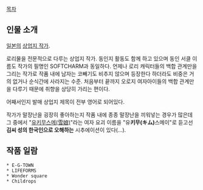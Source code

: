 [[목차]]

== 인물 소개 ==
[[일본]]의 [[상업지 작가]].

로리물을 전문적으로 다루는 상업지 작가. 동인지 활동도 함께 하고 있으며 동인 서클 이름도 작가의 필명인 SOFTCHARM과 동일하다. 언제나 로리 캐릭터들의 백합 관계만을 그리는 작가로 작품 내에 남자는 코빼기도 비추지 않으며 등장한다 하더라도 비중은 거의 없거나 순식간에 사라지는 수준. 처음부터 끝까지 오로지 여자아이들의 백합 관계만을 다루기 때문에 취향을 상당히 가리는 편이다. 

어째서인지 발매 상업지 제목이 전부 영어로 되어있다.

작가가 말장난을 굉장히 좋아하는지 작품 내에 종종 말장난을 끼워넣는 경우가 많은데 그 중에서 "[[설녀|유키무스메(雪娘)]]"라는 여자 요괴 이름을 "유'''키무(キム)'''스메이"로 듣고선 '''김씨 성의 한국인으로 오해하는''' 시추에이션이 있다(...).

== 작품 일람 ==
 * E-G-TOWN
 * LIFEFORMS 
 * Wonder square 
 * Childrops 

